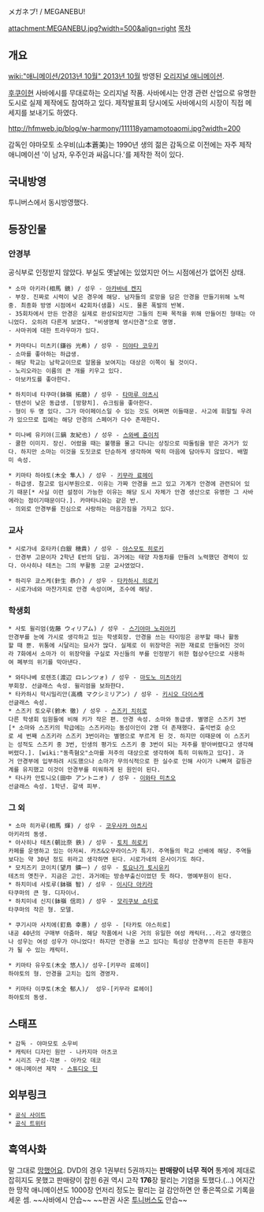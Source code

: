 メガネブ! / MEGANEBU!

attachment:MEGANEBU.jpg?width=500&align=right [[목차]]
== 개요 ==
[[wiki:"애니메이션/2013년 10월" 2013년 10월]] 방영된 [[오리지널 애니메이션]].

[[후쿠이]]현 사바에시를 무대로하는 오리지널 작품. 사바에시는 안경 관련 산업으로 유명한 도시로 실제 제작에도 참여하고 있다. 제작발표회 당시에도 사바에시의 시장이 직접 메세지를 보내기도 하였다.

http://hfmweb.jp/blog/w-harmony/111118yamamotoaomi.jpg?width=200

감독인 야마모토 소우비(山本蒼美)는 1990년 생의 젊은 감독으로 이전에는 자주 제작 애니메이션 '이 남자, 우주인과 싸웁니다.'를 제작한 적이 있다.

== 국내방영 ==
투니버스에서 동시방영했다.

== 등장인물 ==
=== 안경부 ===
공식부로 인정받지 않았다. 
부실도 옛날에는 있었지만 어느 시점에선가 없어진 상태.

 * 소마 아키라(相馬 鏡) / 성우 - [[아카바네 켄지]]
 - 부장. 진짜로 시력이 낮은 경우에 해당. 남자들의 로망을 담은 안경을 만들기위해 노력중. 최종화 방영 시점에서 42회차(샘플) 시도. 물론 폭발의 반복.
 - 35회차에서 만든 안경은 실제로 완성되었지만 그들의 진짜 목적을 위해 만들어진 형태는 아니었다. 오히려 다른게 보였다. "비생명체 영시안경"으로 명명. 
 - 사마귀에 대한 트라우마가 있다.

 * 카마타니 미츠키(鎌谷 光希) / 성우 - [[미야타 코우키]]
 - 소마를 좋아하는 하급생.
 - 해당 학교는 남학교이므로 알몸을 보여지는 대상은 이쪽이 될 것이다.
 - 노리오라는 이름의 큰 개를 키우고 있다.
 - 아보카도를 좋아한다.

 * 하치미네 타쿠마(鉢嶺 拓磨) / 성우 - [[타마루 아츠시]]
 - 텐션이 낮은 동급생. [방향치]. 슈크림을 좋아한다.
 - 형이 두 명 있다. 그가 마이페이스일 수 있는 것도 어쩌면 이들때문. 사고에 휘말릴 우려가 있으므로 집에는 해당 안경의 스페어가 다수 존재한다.

 * 미나베 유키야(三鍋 友紀也) / 성우 - [[스와베 쥰이치]]
 - 쿨한 이미지. 장신. 어렸을 때는 불행을 몰고 다니는 상징으로 따돌림을 받은 과거가 있다. 하지만 소마는 이것을 도짓코로 단순하게 생각하여 딱히 마음에 담아두지 않았다. 배멀미 속성.

 * 키마타 하야토(木全 隼人) / 성우 - [[키무라 료헤이]]
 - 하급생. 참고로 임시부원으로. 이유는 가짜 안경을 쓰고 있고 가계가 안경에 관련되어 있기 때문[* 사실 이런 설정이 가능한 이유는 해당 도시 자체가 안경 생산으로 유명한 그 사바에라는 점이기때문이다.]. 카마타니와는 같은 반.
 - 의외로 안경부를 진심으로 사랑하는 마음가짐을 가지고 있다. 

=== 교사 ===
 * 시로가네 호타카(白銀 穂貴) / 성우 - [[야스모토 히로키]]
 - 안경부 고문이자 2학년 E반의 담임. 과거에는 태양 자동차를 만들려 노력했던 경력이 있다. 아사히나 테츠는 그의 부활동 고문 교사였었다.

 * 하리우 쿄스케(針生 恭介) / 성우 - [[타카하시 히로키]]
 - 시로가네와 마찬가지로 안경 속성이며, 조수에 해당.

=== 학생회 ===
 * 사토 윌리엄(佐藤 ウィリアム) / 성우 - [[스기야마 노리아키]]
 안경부를 눈에 가시로 생각하고 있는 학생회장. 안경을 쓰는 타이밍은 공부할 때나 활동할 때 뿐. 위통에 시달리는 묘사가 많다. 실제로 이 위장약은 귀한 재료로 만들어진 것이라 7화에서 소마가 이 위장약을 구실로 자신들의 부를 인정받기 위한 협상수단으로 사용하여 폐부의 위기를 막아낸다.

 * 와타나베 로렌조(渡辺 ロレンツォ) / 성우 - [[마도노 미츠아키]]
 부회장. 선글래스 속성. 윌리엄을 보좌한다.
 * 타카하시 막시밀리안(高橋 マクシミリアン) / 성우 - [[키시오 다이스케]]
 선글래스 속성.
 * 스즈키 토오루(鈴木 徹) / 성우 - [[스즈키 치히로]]
 다른 학생회 임원들에 비해 키가 작은 편. 안경 속성. 소마와 동급생. 별명은 스즈키 3번[* 소마와 스즈키의 학급에는 스즈키라는 동성이인이 2명 더 존재했다. 출석번호 순으로 세 번째 스즈키라 스즈키 3번이라는 별명으로 부르게 된 것. 하지만 이때문에 이 스즈키는 성적도 스즈키 중 3번, 인생의 평가도 스즈키 중 3번이 되는 저주를 받아버렸다고 생각해버렸다.]. [wiki:"동족혐오"소마를 저주의 대상으로 생각하여 특히 미워하고 있다]. 과거 안경부에 입부하려 시도했으나 소마가 무의식적으로 한 실수로 인해 사이가 나빠져 갈등관계를 유지했고 이것이 안경부를 미워하게 된 원인이 된다.
 * 타나카 안토니오(田中 アントニオ) / 성우 - [[이와타 미츠오]]
 선글래스 속성. 1학년. 갈색 피부.

=== 그 외 ===
 * 소마 히카루(相馬 輝) / 성우 - [[코우사카 아츠시]]
 아키라의 동생.
 * 아사히나 테츠(朝比奈 鉄) / 성우 - [[토치 히로키]]
 카페를 운영하고 있는 아저씨. 카츠&오무라이스가 특기. 주역들의 학교 선배에 해당. 주역들보다는 약 30년 정도 위라고 생각하면 된다. 시로가네의 은사이기도 하다.
 * 모치즈키 코이치(望月 鑛一) / 성우 - [[토요나가 토시유키]]
 테츠의 옛친구. 지금은 고인. 과거에는 방송부출신이었던 듯 하다. 명예부원이 된다.
 * 하치미네 사토루(鉢嶺 智) / 성우 - [[이시다 아키라]]
 타쿠마의 큰 형. 디자이너.
 * 하치미네 신지(鉢嶺 信司) / 성우 - [[모리쿠보 쇼타로]]
 타쿠마의 작은 형. 모델.

 * 쿠기시마 사치에(釘島 幸惠) / 성우 - [타카토 야스히로]
 내공 40년의 구매부 아줌마. 해당 작품에서 나온 거의 유일한 여성 캐릭터...라고 생각했으나 성우는 여성 성우가 아니었다! 하지만 안경을 쓰고 있다는 특성상 안경부의 든든한 후원자가 될 수 있는 캐릭터.

 * 키마타 유우토(木全 悠人)/ 성우-[키무라 료헤이]
 하야토의 형. 안경을 고치는 집의 경영자. 

 * 키마타 이쿠토(木全 郁人)/  성우-[키무라 료헤이]
 하야토의 동생.
== 스태프 ==
 * 감독 - 야마모토 소우비
 * 캐릭터 디자인 원안 - 나카지마 아츠코
 * 시리즈 구성·각본 - 아카오 데코
 * 애니메이션 제작 - [[스튜디오 딘]]

== 외부링크 ==
 * [http://mgnb.tv/ 공식 사이트]
 * [https://twitter.com/mgnb_tv 공식 트위터]

== 흑역사화 ==

말 그대로 [[망했어요]].
DVD의 경우 1권부터 5권까지는 '''판매량이 너무 적어''' 통계에 제대로 잡히지도 못했고 판매량이 잡힌 6권 역시 고작 '''176'''장 팔리는 기염을 토했다.(...) 어지간한 망작 애니메이션도 1000장 언저리 정도는 팔리는 걸 감안하면 안 좋은쪽으로 기록을 세운 셈. ~~사바에시 안습~~ ~~판권 사온 [[투니버스]]도 안습~~ 
